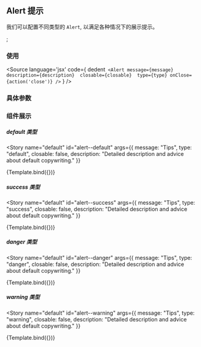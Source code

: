 <!-- Alert Doc -->
## Alert 提示
我们可以配置不同类型的 `Alert`, 以满足各种情况下的展示提示。

<Meta title="Components/Alert" component={Alert} />;

### 使用

<Source
  language='jsx'
  code={
    dedent`
      <Alert
      message={message} 
      description={description} 
      closable={closable} 
      type={type}
      onClose={action('close')}
    />`
  }
/>

### 具体参数
<ArgsTable of={Alert} />


### 组件展示

##### default 类型

<Story 
  name="default" 
  id="alert--default" 
  args={{ 
    message: "Tips",
    type: "default",
    closable: false,
    description: "Detailed description and advice about default copywriting." 
  }}
>
{Template.bind({})}
</Story>

##### success 类型

<Story 
  name="default" 
  id="alert--success" 
  args={{ 
    message: "Tips",
    type: "success",
    closable: false,
    description: "Detailed description and advice about default copywriting." 
  }}
>
{Template.bind({})}
</Story>

##### danger 类型

<Story 
  name="default" 
  id="alert--danger" 
  args={{ 
    message: "Tips",
    type: "danger",
    closable: false,
    description: "Detailed description and advice about default copywriting." 
  }}
>
{Template.bind({})}
</Story>

##### warning 类型


<Story 
  name="default" 
  id="alert--warning" 
  args={{ 
    message: "Tips",
    type: "warning",
    closable: false,
    description: "Detailed description and advice about default copywriting." 
  }}
>
{Template.bind({})}
</Story>